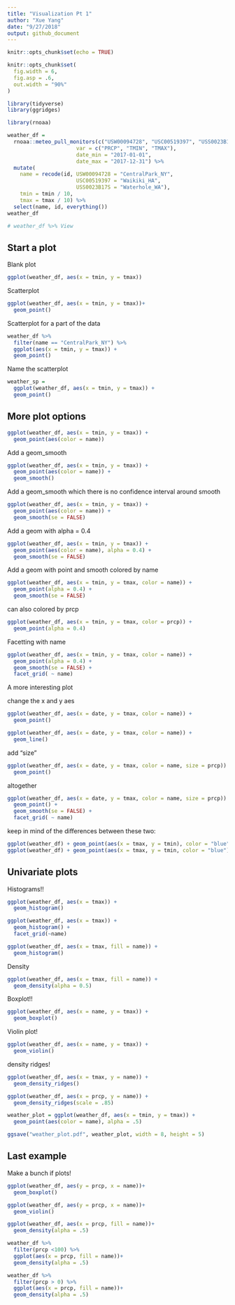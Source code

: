 ```yaml
---
title: "Visualization Pt 1"
author: "Xue Yang"
date: "9/27/2018"
output: github_document
---
```


```r
knitr::opts_chunk$set(echo = TRUE)
```

```r
knitr::opts_chunk$set(
  fig.width = 6,
  fig.asp = .6,
  out.width = "90%"
)
```


```r
library(tidyverse)
library(ggridges)
```

```r
library(rnoaa)

weather_df = 
  rnoaa::meteo_pull_monitors(c("USW00094728", "USC00519397", "USS0023B17S"),
                      var = c("PRCP", "TMIN", "TMAX"), 
                      date_min = "2017-01-01",
                      date_max = "2017-12-31") %>%
  mutate(
    name = recode(id, USW00094728 = "CentralPark_NY", 
                      USC00519397 = "Waikiki_HA",
                      USS0023B17S = "Waterhole_WA"),
    tmin = tmin / 10,
    tmax = tmax / 10) %>%
  select(name, id, everything())
weather_df

# weather_df %>% View
```


## Start a plot

Blank plot

```r
ggplot(weather_df, aes(x = tmin, y = tmax))
```



Scatterplot

```r
ggplot(weather_df, aes(x = tmin, y = tmax))+
  geom_point()
```

Scatterplot for a part of the data

```r
weather_df %>% 
  filter(name == "CentralPark_NY") %>% 
  ggplot(aes(x = tmin, y = tmax)) +
  geom_point()
```

Name the scatterplot

```r
weather_sp =
  ggplot(weather_df, aes(x = tmin, y = tmax)) +
  geom_point()
```


## More plot options

```r
ggplot(weather_df, aes(x = tmin, y = tmax)) +
  geom_point(aes(color = name))
```

Add a geom_smooth

```r
ggplot(weather_df, aes(x = tmin, y = tmax)) +
  geom_point(aes(color = name)) +
  geom_smooth()
```

Add a geom_smooth which there is no confidence interval around smooth

```r
ggplot(weather_df, aes(x = tmin, y = tmax)) +
  geom_point(aes(color = name)) +
  geom_smooth(se = FALSE)
```

Add a geom with alpha = 0.4

```r
ggplot(weather_df, aes(x = tmin, y = tmax)) +
  geom_point(aes(color = name), alpha = 0.4) +
  geom_smooth(se = FALSE)
```

Add a geom with point and smooth colored by name

```r
ggplot(weather_df, aes(x = tmin, y = tmax, color = name)) +
  geom_point(alpha = 0.4) +
  geom_smooth(se = FALSE)
```

can also colored by prcp

```r
ggplot(weather_df, aes(x = tmin, y = tmax, color = prcp)) +
  geom_point(alpha = 0.4) 
```

Facetting with name

```r
ggplot(weather_df, aes(x = tmin, y = tmax, color = name)) +
  geom_point(alpha = 0.4) +
  geom_smooth(se = FALSE) +
  facet_grid( ~ name)
```



A more interesting plot

change the x and y aes

```r
ggplot(weather_df, aes(x = date, y = tmax, color = name)) +
  geom_point()
```

```r
ggplot(weather_df, aes(x = date, y = tmax, color = name)) +
  geom_line()
```

add "size" 

```r
ggplot(weather_df, aes(x = date, y = tmax, color = name, size = prcp)) +
  geom_point()
```

altogether

```r
ggplot(weather_df, aes(x = date, y = tmax, color = name, size = prcp)) +
  geom_point() +
  geom_smooth(se = FALSE) +
  facet_grid( ~ name)
```

keep in mind of the differences between these two:


```r
ggplot(weather_df) + geom_point(aes(x = tmax, y = tmin), color = "blue")  # true
ggplot(weather_df) + geom_point(aes(x = tmax, y = tmin, color = "blue"))  # flase
```

## Univariate plots

Histograms!!

```r
ggplot(weather_df, aes(x = tmax)) +
  geom_histogram()
```

```r
ggplot(weather_df, aes(x = tmax)) +
  geom_histogram() +
  facet_grid(~name)
```

```r
ggplot(weather_df, aes(x = tmax, fill = name)) +
  geom_histogram()
```

Density

```r
ggplot(weather_df, aes(x = tmax, fill = name)) +
  geom_density(alpha = 0.5)
```

Boxplot!!

```r
ggplot(weather_df, aes(x = name, y = tmax)) +
  geom_boxplot()
```


Violin plot!

```r
ggplot(weather_df, aes(x = name, y = tmax)) +
  geom_violin()
```

density ridges!

```r
ggplot(weather_df, aes(x = tmax, y = name)) +
  geom_density_ridges()
```

```r
ggplot(weather_df, aes(x = prcp, y = name)) + 
  geom_density_ridges(scale = .85)
```

```r
weather_plot = ggplot(weather_df, aes(x = tmin, y = tmax)) + 
  geom_point(aes(color = name), alpha = .5) 

ggsave("weather_plot.pdf", weather_plot, width = 8, height = 5)

```


## Last example

Make a bunch if plots!

```r
ggplot(weather_df, aes(y = prcp, x = name))+
  geom_boxplot()
```

```r
ggplot(weather_df, aes(y = prcp, x = name))+
  geom_violin()
```

```r
ggplot(weather_df, aes(x = prcp, fill = name))+
  geom_density(alpha = .5)
```

```r
weather_df %>% 
  filter(prcp <100) %>% 
  ggplot(aes(x = prcp, fill = name))+
  geom_density(alpha = .5)
```


```r
weather_df %>% 
  filter(prcp > 0) %>% 
  ggplot(aes(x = prcp, fill = name))+
  geom_density(alpha = .5)
```

